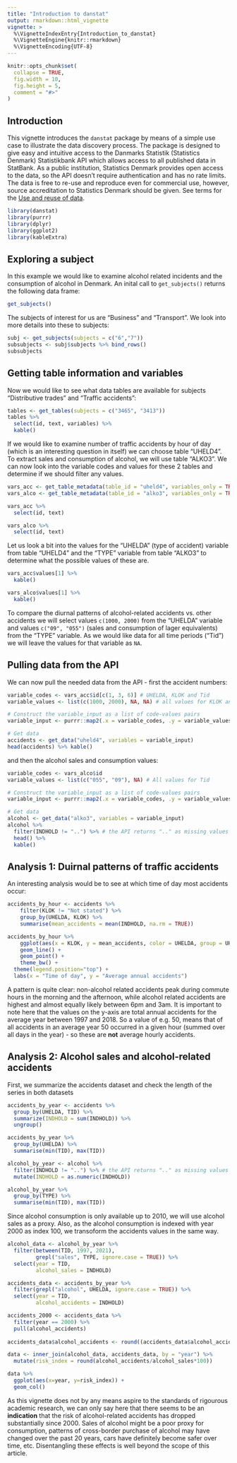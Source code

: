 ```yaml
---
title: "Introduction to danstat"
output: rmarkdown::html_vignette
vignette: >
  %\VignetteIndexEntry{Introduction_to_danstat}
  %\VignetteEngine{knitr::rmarkdown}
  %\VignetteEncoding{UTF-8}
---
```


```r
knitr::opts_chunk$set(
  collapse = TRUE,
  fig.width = 10,
  fig.height = 5,
  comment = "#>"
)
```

## Introduction

This vignette introduces the `danstat` package by means of a simple use case to illustrate the data discovery process. The package is designed to give easy and intuitive access to the Danmarks Statistik (Statistics Denmark) Statistikbank API which allows access to all published data in StatBank. As a public institution, Statistics Denmark provides open access to the data, so the API doesn't require authentication and has no rate limits. The data is free to re-use and reproduce even for commercial use, however, source accreditation to Statistics Denmark should be given. See terms for the [Use and reuse of data](https://www.dst.dk/en/Statistik/brug-statistikken/kildeangivelse).

```r
library(danstat)
library(purrr)
library(dplyr)
library(ggplot2)
library(kableExtra)
```

## Exploring a subject

In this example we would like to examine alcohol related incidents and the consumption of alcohol in Denmark. An inital call to `get_subjects()` returns the following data frame:

```r
get_subjects()
```
The subjects of interest for us are "Business" and "Transport". We look into more details into these to subjects:
```r
subj <- get_subjects(subjects = c("6","7"))
subsubjects <- subj$subjects %>% bind_rows()
subsubjects
```

## Getting table information and variables

Now we would like to see what data tables are available for subjects "Distributive trades" and "Traffic accidents":
```r
tables <- get_tables(subjects = c("3465", "3413")) 
tables %>% 
  select(id, text, variables) %>% 
  kable()
```

If we would like to examine number of traffic accidents by hour of day (which is an interesting question in itself) we can choose table "UHELD4". To extract sales and consumption of alcohol, we will use table "ALKO3". We can now look into the variable codes and values for these 2 tables and determine if we should filter any values.
```r
vars_acc <- get_table_metadata(table_id = "uheld4", variables_only = TRUE)
vars_alco <- get_table_metadata(table_id = "alko3", variables_only = TRUE)

vars_acc %>% 
  select(id, text)

vars_alco %>% 
  select(id, text)
```

Let us look a bit into the values for the "UHELDA" (type of accident) variable from table "UHELD4" and the "TYPE" variable from table "ALKO3" to determine what the possible values of these are.
```r
vars_acc$values[1] %>% 
  kable()

vars_alco$values[1] %>% 
  kable()
```

To compare the diurnal patterns of alcohol-related accidents vs. other accidents we will select values `c(1000, 2000)` from the "UHELDA" variable and values `c("09", "055")` (sales and consumption of lager equivalents) from the "TYPE" variable. As we would like data for all time periods ("Tid") we will leave the values for that variable as `NA`. 

## Pulling data from the API

We can now pull the needed data from the API - first the accident numbers:
```r
variable_codes <- vars_acc$id[c(1, 3, 6)] # UHELDA, KLOK and Tid
variable_values <- list(c(1000, 2000), NA, NA) # all values for KLOK and Tid

# Construct the variable_input as a list of code-values pairs
variable_input <- purrr::map2(.x = variable_codes, .y = variable_values, .f = ~list(code = .x, values = .y))

# Get data 
accidents <- get_data("uheld4", variables = variable_input)
head(accidents) %>% kable()
```

and then the alcohol sales and consumption values:
```r
variable_codes <- vars_alco$id 
variable_values <- list(c("055", "09"), NA) # All values for Tid

# Construct the variable_input as a list of code-values pairs
variable_input <- purrr::map2(.x = variable_codes, .y = variable_values, .f = ~list(code = .x, values = .y))

# Get data 
alcohol <- get_data("alko3", variables = variable_input)
alcohol %>% 
  filter(INDHOLD != "..") %>% # the API returns ".." as missing values
  head() %>% 
  kable()
```

## Analysis 1: Duirnal patterns of traffic accidents

An interesting analysis would be to see at which time of day most accidents occur:
```r
accidents_by_hour <- accidents %>%
	filter(KLOK != "Not stated") %>%
	group_by(UHELDA, KLOK) %>%
	summarise(mean_accidents = mean(INDHOLD, na.rm = TRUE))

accidents_by_hour %>%
	ggplot(aes(x = KLOK, y = mean_accidents, color = UHELDA, group = UHELDA)) +
	geom_line() +
	geom_point() +
	theme_bw() + 
  theme(legend.position="top") +
  labs(x = "Time of day", y = "Average annual accidents")
```

A pattern is quite clear: non-alcohol related accidents peak during commute hours in the morning and the afternoon, while alcohol related accidents are highest and almost equally likely between 6pm and 3am. It is important to note here that the values on the y-axis are total annual accidents for the average year between 1997 and 2018. So a value of e.g. 50, means that of all accidents in an average year 50 occurred in a given hour (summed over all days in the year) - so these are **not** average hourly accidents.

## Analysis 2: Alcohol sales and alcohol-related accidents

First, we summarize the accidents dataset and check the length of the series in both datasets
```r
accidents_by_year <- accidents %>% 
  group_by(UHELDA, TID) %>% 
  summarize(INDHOLD = sum(INDHOLD)) %>% 
  ungroup()

accidents_by_year %>%
  group_by(UHELDA) %>% 
  summarise(min(TID), max(TID))

alcohol_by_year <- alcohol %>% 
  filter(INDHOLD != "..") %>% # the API returns ".." as missing values
  mutate(INDHOLD = as.numeric(INDHOLD))

alcohol_by_year %>%
  group_by(TYPE) %>% 
  summarise(min(TID), max(TID))
```

Since alcohol consumption is only available up to 2010, we will use alcohol sales as a proxy. Also, as the alcohol consumption is indexed with year 2000 as index 100, we transoform the accidents values in the same way.

```r

alcohol_data <- alcohol_by_year %>% 
  filter(between(TID, 1997, 2021),
         grepl("sales", TYPE, ignore.case = TRUE)) %>% 
  select(year = TID,
         alcohol_sales = INDHOLD)

accidents_data <- accidents_by_year %>% 
  filter(grepl("alcohol", UHELDA, ignore.case = TRUE)) %>% 
  select(year = TID,
         alcohol_accidents = INDHOLD)

accidents_2000 <- accidents_data %>% 
  filter(year == 2000) %>% 
  pull(alcohol_accidents)
  
accidents_data$alcohol_accidents <- round((accidents_data$alcohol_accidents/accidents_2000)*100)

data <- inner_join(alcohol_data, accidents_data, by = "year") %>% 
  mutate(risk_index = round(alcohol_accidents/alcohol_sales*100))

data %>% 
  ggplot(aes(x=year, y=risk_index)) +
  geom_col()
```
As this vignette does not by any means aspire to the standards of rigourous academic research, we can only say here that there seems to be an **indication** that the risk of alcohol-related accidents has dropped substantially since 2000. Sales of alcohol might be a poor proxy for consumption, patterns of cross-border purchase of alcohol may have changed over the past 20 years, cars have definitely become safer over time, etc. Disentangling these effects is well beyond the scope of this article.
